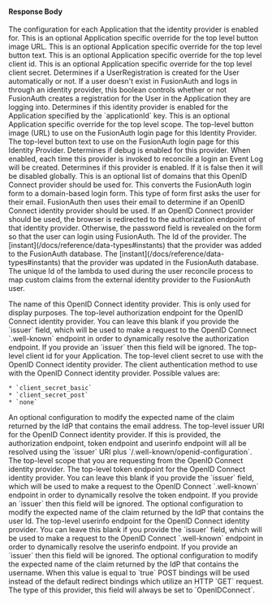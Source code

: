 
#### Response Body

<APIBlock>
  <APIField name="identityProvider.applicationConfiguration" type="Map<UUID, Object>">
    The configuration for each Application that the identity provider is enabled for.
  </APIField>
  <APIField name="identityProvider.applicationConfiguration[applicationId].buttonImageURL" type="String">
    This is an optional Application specific override for the top level button image URL.
  </APIField>
  <APIField name="identityProvider.applicationConfiguration[applicationId].buttonText" type="String">
    This is an optional Application specific override for the top level button text.
  </APIField>
  <APIField name="identityProvider.applicationConfiguration[applicationId].client_id" type="String">
    This is an optional Application specific override for the top level client id.
  </APIField>
  <APIField name="identityProvider.applicationConfiguration[applicationId].client_secret" type="String">
    This is an optional Application specific override for the top level client secret.
  </APIField>
  <APIField name="identityProvider.applicationConfiguration[applicationId].createRegistration" type="Boolean">
    Determines if a UserRegistration is created for the User automatically or not. If a user doesn't exist in FusionAuth and logs in through an identity provider, this boolean controls whether or not FusionAuth creates a registration for the User in the Application they are logging into.
  </APIField>
  <APIField name="identityProvider.applicationConfiguration[applicationId].enabled" type="Boolean">
    Determines if this identity provider is enabled for the Application specified by the `applicationId` key.
  </APIField>
  <APIField name="identityProvider.applicationConfiguration[applicationId].scope" type="String">
    This is an optional Application specific override for the top level scope.
  </APIField>
  <APIField name="identityProvider.buttonImageURL" type="String">
    The top-level button image (URL) to use on the FusionAuth login page for this Identity Provider.
  </APIField>
  <APIField name="identityProvider.buttonText" type="String">
    The top-level button text to use on the FusionAuth login page for this Identity Provider.
  </APIField>
  <APIField name="identityProvider.debug" type="Boolean" since="1.7.3">
    Determines if debug is enabled for this provider. When enabled, each time this provider is invoked to reconcile a login an Event Log will be created.
  </APIField>
  <APIField name="identityProvider.enabled" type="Boolean">
    Determines if this provider is enabled. If it is false then it will be disabled globally.
  </APIField>
  <APIField name="identityProvider.domains" type="Array<String>">
    This is an optional list of domains that this OpenID Connect provider should be used for. This converts the FusionAuth login form to a domain-based login form. This type of form first asks the user for their email. FusionAuth then uses their email to determine if an OpenID Connect identity provider should be used. If an OpenID Connect provider should be used, the browser is redirected to the authorization endpoint of that identity provider. Otherwise, the password field is revealed on the form so that the user can login using FusionAuth.
  </APIField>
  <APIField name="identityProvider.id" type="UUID">
    The Id of the provider.
  </APIField>
  <APIField name="identityProvider.insertInstant" type="Long">
    The [instant](/docs/reference/data-types#instants) that the provider was added to the FusionAuth database.
  </APIField>
  <APIField name="identityProvider.lastUpdateInstant" type="Long">
    The [instant](/docs/reference/data-types#instants) that the provider was updated in the FusionAuth database.
  </APIField>
  <APIField name="identityProvider.lambdaConfiguration.reconcileId" type="UUID" since="1.6.0">
    The unique Id of the lambda to used during the user reconcile process to map custom claims from the external identity provider to the FusionAuth user.
  </APIField>

  <IdentityProviderLinkingStrategyResponseParameter idp_since={props.idp_since}
                                                    idp_linking_strategy={props.idp_linking_strategy}
                                                    idp_display_name={props.idp_display_name}
                                                    verifies_email />

  <APIField name="identityProvider.name" type="String">
    The name of this OpenID Connect identity provider. This is only used for display purposes.
  </APIField>
  <APIField name="identityProvider.oauth2.authorization_endpoint" type="String">
    The top-level authorization endpoint for the OpenID Connect identity provider. You can leave this blank if you provide the `issuer` field, which will be used to make a request to the OpenID Connect `.well-known` endpoint in order to dynamically resolve the authorization endpoint. If you provide an `issuer` then this field will be ignored.
  </APIField>
  <APIField name="identityProvider.oauth2.client_id" type="String">
    The top-level client id for your Application.
  </APIField>
  <APIField name="identityProvider.oauth2.client_secret" type="String">
    The top-level client secret to use with the OpenID Connect identity provider.
  </APIField>
  <APIField name="identityProvider.oauth2.clientAuthenticationMethod" type="String" since="1.15.3">
    The client authentication method to use with the OpenID Connect identity provider.  Possible values are:

    * `client_secret_basic`
    * `client_secret_post`
    * `none`
  </APIField>
  <APIField name="identityProvider.oauth2.emailClaim" type="String" since="1.17.3">
    An optional configuration to modify the expected name of the claim returned by the IdP that contains the email address.
  </APIField>
  <APIField name="identityProvider.oauth2.issuer" type="String">
    The top-level issuer URI for the OpenID Connect identity provider. If this is provided, the authorization endpoint, token endpoint and userinfo endpoint will all be resolved using the `issuer` URI plus `/.well-known/openid-configuration`.
  </APIField>
  <APIField name="identityProvider.oauth2.scope" type="String">
    The top-level scope that you are requesting from the OpenID Connect identity provider.
  </APIField>
  <APIField name="identityProvider.oauth2.token_endpoint" type="String">
    The top-level token endpoint for the OpenID Connect identity provider. You can leave this blank if you provide the `issuer` field, which will be used to make a request to the OpenID Connect `.well-known` endpoint in order to dynamically resolve the token endpoint. If you provide an `issuer` then this field will be ignored.
  </APIField>
  <APIField name="identityProvider.oauth2.uniqueIdClaim" type="String">
    The optional configuration to modify the expected name of the claim returned by the IdP that contains the user Id.
  </APIField>
  <APIField name="identityProvider.oauth2.userinfo_endpoint" type="String">
    The top-level userinfo endpoint for the OpenID Connect identity provider. You can leave this blank if you provide the `issuer` field, which will be used to make a request to the OpenID Connect `.well-known` endpoint in order to dynamically resolve the userinfo endpoint. If you provide an `issuer` then this field will be ignored.
  </APIField>
  <APIField name="identityProvider.oauth2.usernameClaim" type="String">
    The optional configuration to modify the expected name of the claim returned by the IdP that contains the username.
  </APIField>
  <APIField name="identityProvider.postRequest" type="Boolean" since="1.20.0">
    When this value is equal to `true` POST bindings will be used instead of the default redirect bindings which utilize an HTTP `GET` request.
  </APIField>

  <IdentityProviderTenantConfiguration idp_type={props.idp_type} idp_since={props.idp_since} optional_tag={props.optional_tag} />

  <APIField name="identityProvider.type" type="String">
    The type of this provider, this field will always be set to `OpenIDConnect`.
  </APIField>
</APIBlock>

<JSON title="Example OpenID Connect Response JSON" src="identity-providers/openid-connect-response.json" />


